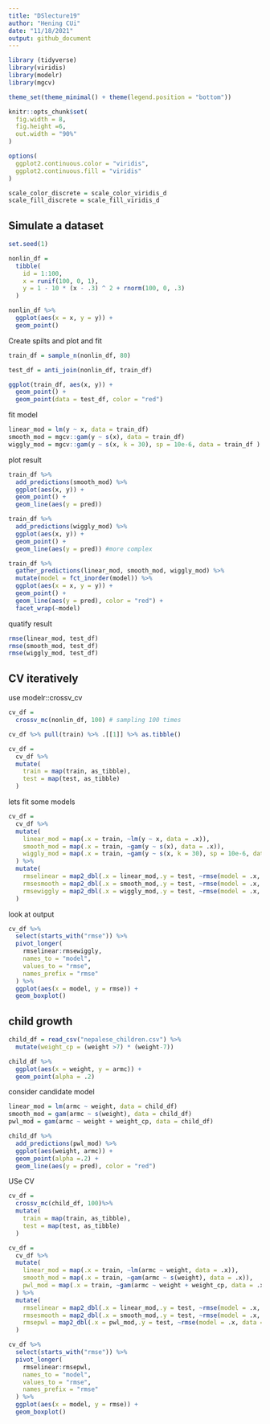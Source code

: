 ```yaml
---
title: "DSlecture19"
author: "Hening CUi"
date: "11/18/2021"
output: github_document
---
```


```r
library (tidyverse)
library(viridis)
library(modelr)
library(mgcv)

theme_set(theme_minimal() + theme(legend.position = "bottom"))

knitr::opts_chunk$set(
  fig.width = 8,
  fig.height =6,
  out.width = "90%"
)

options(
  ggplot2.continuous.color = "viridis",
  ggplot2.continuous.fill = "viridis"
)

scale_color_discrete = scale_color_viridis_d
scale_fill_discrete = scale_fill_viridis_d
```


## Simulate a dataset

```r
set.seed(1)

nonlin_df = 
  tibble(
    id = 1:100,
    x = runif(100, 0, 1),
    y = 1 - 10 * (x - .3) ^ 2 + rnorm(100, 0, .3)
  )

nonlin_df %>% 
  ggplot(aes(x = x, y = y)) +
  geom_point()
```

Create spilts and plot and fit

```r
train_df = sample_n(nonlin_df, 80)

test_df = anti_join(nonlin_df, train_df)

ggplot(train_df, aes(x, y)) +
  geom_point() +
  geom_point(data = test_df, color = "red")
```

fit model

```r
linear_mod = lm(y ~ x, data = train_df)
smooth_mod = mgcv::gam(y ~ s(x), data = train_df)
wiggly_mod = mgcv::gam(y ~ s(x, k = 30), sp = 10e-6, data = train_df )
```

plot result

```r
train_df %>% 
  add_predictions(smooth_mod) %>% 
  ggplot(aes(x, y)) +
  geom_point() +
  geom_line(aes(y = pred))
```

```r
train_df %>% 
  add_predictions(wiggly_mod) %>% 
  ggplot(aes(x, y)) +
  geom_point() +
  geom_line(aes(y = pred)) #more complex
```


```r
train_df %>% 
  gather_predictions(linear_mod, smooth_mod, wiggly_mod) %>% 
  mutate(model = fct_inorder(model)) %>% 
  ggplot(aes(x = x, y = y)) + 
  geom_point() + 
  geom_line(aes(y = pred), color = "red") + 
  facet_wrap(~model)
```

quatify result

```r
rmse(linear_mod, test_df)
rmse(smooth_mod, test_df)
rmse(wiggly_mod, test_df)
```

## CV iteratively

use modelr::crossv_cv

```r
cv_df =
  crossv_mc(nonlin_df, 100) # sampling 100 times

cv_df %>% pull(train) %>% .[[1]] %>% as.tibble()
```

```r
cv_df = 
  cv_df %>% 
  mutate(
    train = map(train, as_tibble),
    test = map(test, as_tibble)
  )
```

lets fit some models

```r
cv_df =
  cv_df %>% 
  mutate(
    linear_mod = map(.x = train, ~lm(y ~ x, data = .x)),
    smooth_mod = map(.x = train, ~gam(y ~ s(x), data = .x)),
    wiggly_mod = map(.x = train, ~gam(y ~ s(x, k = 30), sp = 10e-6, data = .x))
  ) %>% 
  mutate(
    rmselinear = map2_dbl(.x = linear_mod,.y = test, ~rmse(model = .x, data = .y)),
    rmsesmooth = map2_dbl(.x = smooth_mod,.y = test, ~rmse(model = .x, data = .y)),
    rmsewiggly = map2_dbl(.x = wiggly_mod,.y = test, ~rmse(model = .x, data = .y))
  )

```

look at output

```r
cv_df %>% 
  select(starts_with("rmse")) %>% 
  pivot_longer(
    rmselinear:rmsewiggly,
    names_to = "model",
    values_to = "rmse", 
    names_prefix = "rmse"
  ) %>% 
  ggplot(aes(x = model, y = rmse)) +
  geom_boxplot()
```
## child growth

```r
child_df = read_csv("nepalese_children.csv") %>% 
  mutate(weight_cp = (weight >7) * (weight-7))
```

```r
child_df %>% 
  ggplot(aes(x = weight, y = armc)) +
  geom_point(alpha = .2)
```

consider candidate model

```r
linear_mod = lm(armc ~ weight, data = child_df)
smooth_mod = gam(armc ~ s(weight), data = child_df)
pwl_mod = gam(armc ~ weight + weight_cp, data = child_df)
```

```r
child_df %>% 
  add_predictions(pwl_mod) %>% 
  ggplot(aes(weight, armc)) +
  geom_point(alpha =.2) + 
  geom_line(aes(y = pred), color = "red")
```

USe CV

```r
cv_df = 
  crossv_mc(child_df, 100)%>% 
  mutate(
    train = map(train, as_tibble),
    test = map(test, as_tibble)
  )
```

```r
cv_df =
  cv_df %>% 
  mutate(
    linear_mod = map(.x = train, ~lm(armc ~ weight, data = .x)),
    smooth_mod = map(.x = train, ~gam(armc ~ s(weight), data = .x)),
    pwl_mod = map(.x = train, ~gam(armc ~ weight + weight_cp, data = .x))
  ) %>% 
  mutate(
    rmselinear = map2_dbl(.x = linear_mod,.y = test, ~rmse(model = .x, data = .y)),
    rmsesmooth = map2_dbl(.x = smooth_mod,.y = test, ~rmse(model = .x, data = .y)),
    rmsepwl = map2_dbl(.x = pwl_mod,.y = test, ~rmse(model = .x, data = .y))
  )

```

```r
cv_df %>% 
  select(starts_with("rmse")) %>% 
  pivot_longer(
    rmselinear:rmsepwl,
    names_to = "model",
    values_to = "rmse", 
    names_prefix = "rmse"
  ) %>% 
  ggplot(aes(x = model, y = rmse)) +
  geom_boxplot()
```